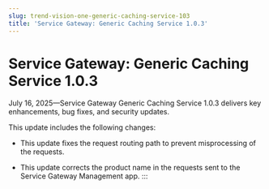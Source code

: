 ```yaml
---
slug: trend-vision-one-generic-caching-service-103
title: 'Service Gateway: Generic Caching Service 1.0.3'
---
```

# Service Gateway: Generic Caching Service 1.0.3

July 16, 2025—Service Gateway Generic Caching Service 1.0.3 delivers key enhancements, bug fixes, and security updates.

This update includes the following changes:

- This update fixes the request routing path to prevent misprocessing of the requests.

- This update corrects the product name in the requests sent to the Service Gateway Management app.
:::
